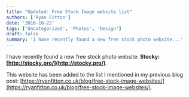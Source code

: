 ```yaml
---
title: "Updated: Free Stock Image website list"
authors: ['Ryan Fitton']
date: '2016-10-22'
tags: ['Uncategorized', 'Photos', 'Design']
draft: false
summary: 'I have recently found a new free stock photo website...'
---
```


I have recently found a new free stock photo website: **Stocky: [http://stocky.pro/](http://stocky.pro/)**.

This website has been added to the list I mentioned in my previous blog post: [https://ryanfitton.co.uk/blog/free-stock-image-websites/](https://ryanfitton.co.uk/blog/free-stock-image-websites/).
